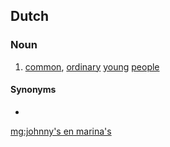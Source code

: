 ==Dutch==

===Noun===
{{nl-noun|head=[[johnny]][['s]] [[en]] [[marina]]'s|p|-|johnny'tjes en marinaatjes}}

# {{lb|nl|Belgium|pejorative}} [[common]], [[ordinary]] [[young]] [[people]]

====Synonyms====
* {{l|nl|sjonnies en anita's}}

[[mg:johnny's en marina's]]